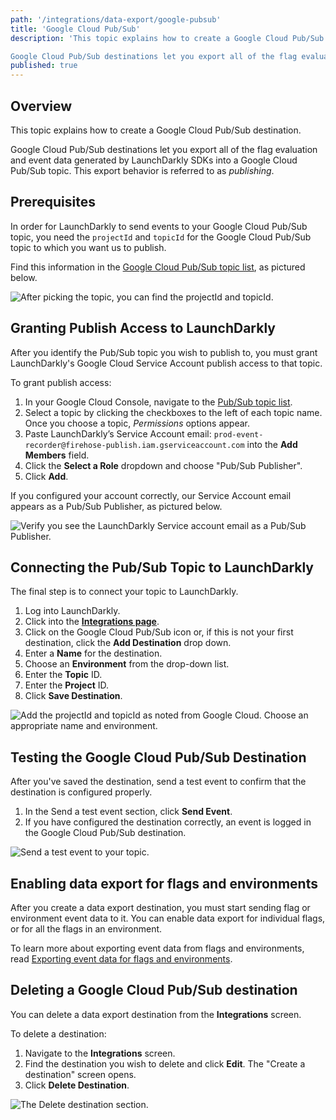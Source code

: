 ```yaml
---
path: '/integrations/data-export/google-pubsub'
title: 'Google Cloud Pub/Sub'
description: 'This topic explains how to create a Google Cloud Pub/Sub destination.

Google Cloud Pub/Sub destinations let you export all of the flag evaluation and event data generated by LaunchDarkly SDKs into a Google Cloud Pub/Sub topic.'
published: true
---
```


## Overview

This topic explains how to create a Google Cloud Pub/Sub destination.

Google Cloud Pub/Sub destinations let you export all of the flag evaluation and event data generated by LaunchDarkly SDKs into a Google Cloud Pub/Sub topic. This export behavior is referred to as _publishing_.

## Prerequisites

In order for LaunchDarkly to send events to your Google Cloud Pub/Sub topic, you need the `projectId` and `topicId` for the Google Cloud Pub/Sub topic to which you want us to publish.

Find this information in the [Google Cloud Pub/Sub topic list](https://console.cloud.google.com/cloudpubsub/topicList), as pictured below.

![After picking the topic, you can find the projectId and topicId.](../../images/google-pubsub-projid-testid-callout.png) 


## Granting Publish Access to LaunchDarkly

After you identify the Pub/Sub topic you wish to publish to, you must grant LaunchDarkly's Google Cloud Service Account publish access to that topic.

To grant publish access:

1. In your Google Cloud Console, navigate to the [Pub/Sub topic list](https://console.cloud.google.com/cloudpubsub/topicList).
2. Select a topic by clicking the checkboxes to the left of each topic name. Once you choose a topic, _Permissions_ options appear.
3. Paste LaunchDarkly’s Service Account email: `prod-event-recorder@firehose-publish.iam.gserviceaccount.com` into the **Add Members** field.
4. Click the **Select a Role** dropdown and choose "Pub/Sub Publisher".
5. Click **Add**.

If you configured your account correctly, our Service Account email appears as a Pub/Sub Publisher, as pictured below.

![Verify you see the LaunchDarkly Service account email as a Pub/Sub Publisher.](../../images/google-pubsub-publisher-callout.png) 


## Connecting the Pub/Sub Topic to LaunchDarkly

The final step is to connect your topic to LaunchDarkly.

1. Log into LaunchDarkly.
2. Click into the **[Integrations page](https://app.launchdarkly.com/default/integrations)**.
3. Click on the Google Cloud Pub/Sub icon or, if this is not your first destination, click the **Add Destination** drop down.
4. Enter a **Name** for the destination.
5. Choose an **Environment** from the drop-down list.
6. Enter the **Topic** ID.
7. Enter the **Project** ID.
8. Click **Save Destination**.

![Add the projectId and topicId as noted from Google Cloud. Choose an appropriate name and environment.](../../images/google-pubsub-create-destination.png)

## Testing the Google Cloud Pub/Sub Destination

After you've saved the destination, send a test event to confirm that the destination is configured properly.

1. In the Send a test event section, click **Send Event**.
2. If you have configured the destination correctly, an event is logged in the Google Cloud Pub/Sub destination.

![Send a test event to your topic.](../../images/google-pubsub-test-event.png) 


## Enabling data export for flags and environments

After you create a data export destination, you must start sending flag or environment event data to it. You can enable data export for individual flags, or for all the flags in an environment.

To learn more about exporting event data from flags and environments, read [Exporting event data for flags and environments](/integrations/data-export#exporting-event-data-for-flags-and-environments).

## Deleting a Google Cloud Pub/Sub destination

You can delete a data export destination from the **Integrations** screen.

To delete a destination:

1. Navigate to the **Integrations** screen.
2. Find the destination you wish to delete and click **Edit**. The "Create a destination" screen opens.
3. Click **Delete Destination**.

![The Delete destination section.](../../images/google-pubsub-delete.png) 

